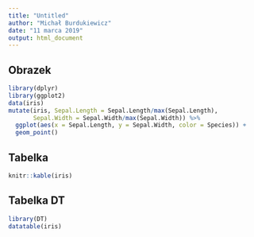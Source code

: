 ```yaml
---
title: "Untitled"
author: "Michał Burdukiewicz"
date: "11 marca 2019"
output: html_document
---
```


## Obrazek

```r
library(dplyr)
library(ggplot2)
data(iris)
mutate(iris, Sepal.Length = Sepal.Length/max(Sepal.Length),
       Sepal.Width = Sepal.Width/max(Sepal.Width)) %>% 
  ggplot(aes(x = Sepal.Length, y = Sepal.Width, color = Species)) +
  geom_point()

```

## Tabelka

```r
knitr::kable(iris)
```

## Tabelka DT

```r
library(DT)
datatable(iris)
```

